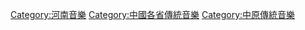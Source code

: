 [[Category:河南音樂|Category:河南音樂]]
[[Category:中國各省傳統音樂|Category:中國各省傳統音樂]]
[[Category:中原傳統音樂|Category:中原傳統音樂]]